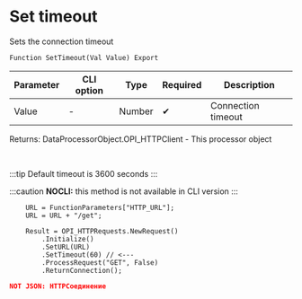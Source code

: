 ﻿---
sidebar_position: 7
description: Set timeout  and other functions to work with HTTP-client in the Open Integration Package, a free open-source integration library for 1C:Enterprise 8, OneScript and CLI
keywords: [1C, 1С, 1С:Enterprise, 1С:Enterprise 8.3, API, Integration, Services, Exchange, OneScript, CLI, HTTP-client]
---


# Set timeout 
 Sets the connection timeout



`Function SetTimeout(Val Value) Export`

  | Parameter | CLI option | Type | Required | Description |
  |-|-|-|-|-|
  | Value | - | Number | &#x2714; | Connection timeout |

  
  Returns:  DataProcessorObject.OPI_HTTPClient - This processor object

<br/>

:::tip
Default timeout is 3600 seconds
:::

:::caution
**NOCLI:** this method is not available in CLI version
:::
<br/>


```bsl title="1C:Enterprise/OneScript code example"
    URL = FunctionParameters["HTTP_URL"];
    URL = URL + "/get";

    Result = OPI_HTTPRequests.NewRequest()
        .Initialize()
        .SetURL(URL)
        .SetTimeout(60) // <---
        .ProcessRequest("GET", False)
        .ReturnConnection();
```
 



```json title="Result"
NOT JSON: HTTPСоединение
```

